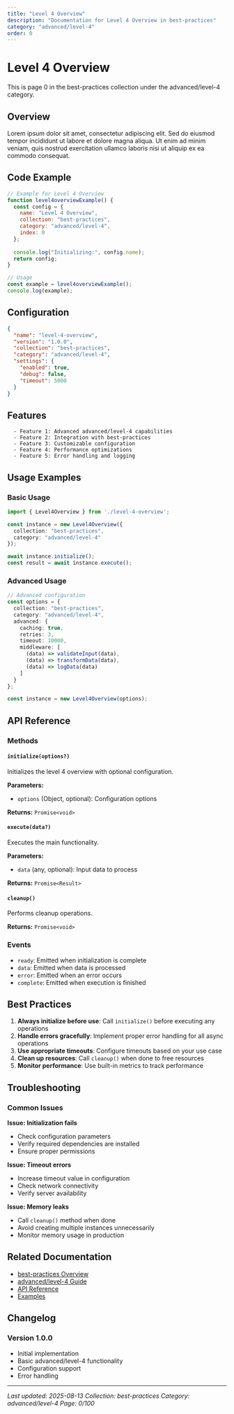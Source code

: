 ```yaml
---
title: "Level 4 Overview"
description: "Documentation for Level 4 Overview in best-practices"
category: "advanced/level-4"
order: 0
---
```


# Level 4 Overview

This is page 0 in the best-practices collection under the advanced/level-4 category.

## Overview

Lorem ipsum dolor sit amet, consectetur adipiscing elit. Sed do eiusmod tempor incididunt ut labore et dolore magna aliqua. Ut enim ad minim veniam, quis nostrud exercitation ullamco laboris nisi ut aliquip ex ea commodo consequat.

## Code Example

```javascript
// Example for Level 4 Overview
function level4overviewExample() {
  const config = {
    name: "Level 4 Overview",
    collection: "best-practices",
    category: "advanced/level-4",
    index: 0
  };
  
  console.log("Initializing:", config.name);
  return config;
}

// Usage
const example = level4overviewExample();
console.log(example);
```

## Configuration

```json
{
  "name": "level-4-overview",
  "version": "1.0.0",
  "collection": "best-practices",
  "category": "advanced/level-4",
  "settings": {
    "enabled": true,
    "debug": false,
    "timeout": 5000
  }
}
```

## Features

      - Feature 1: Advanced advanced/level-4 capabilities
      - Feature 2: Integration with best-practices
      - Feature 3: Customizable configuration
      - Feature 4: Performance optimizations
      - Feature 5: Error handling and logging

## Usage Examples

### Basic Usage

```typescript
import { Level4Overview } from './level-4-overview';

const instance = new Level4Overview({
  collection: "best-practices",
  category: "advanced/level-4"
});

await instance.initialize();
const result = await instance.execute();
```

### Advanced Usage

```typescript
// Advanced configuration
const options = {
  collection: "best-practices",
  category: "advanced/level-4",
  advanced: {
    caching: true,
    retries: 3,
    timeout: 10000,
    middleware: [
      (data) => validateInput(data),
      (data) => transformData(data),
      (data) => logData(data)
    ]
  }
};

const instance = new Level4Overview(options);
```

## API Reference

### Methods

#### `initialize(options?)`

Initializes the level 4 overview with optional configuration.

**Parameters:**
- `options` (Object, optional): Configuration options

**Returns:** `Promise<void>`

#### `execute(data?)`

Executes the main functionality.

**Parameters:**
- `data` (any, optional): Input data to process

**Returns:** `Promise<Result>`

#### `cleanup()`

Performs cleanup operations.

**Returns:** `Promise<void>`

### Events

- `ready`: Emitted when initialization is complete
- `data`: Emitted when data is processed
- `error`: Emitted when an error occurs
- `complete`: Emitted when execution is finished

## Best Practices

1. **Always initialize before use**: Call `initialize()` before executing any operations
2. **Handle errors gracefully**: Implement proper error handling for all async operations
3. **Use appropriate timeouts**: Configure timeouts based on your use case
4. **Clean up resources**: Call `cleanup()` when done to free resources
5. **Monitor performance**: Use built-in metrics to track performance

## Troubleshooting

### Common Issues

**Issue: Initialization fails**
- Check configuration parameters
- Verify required dependencies are installed
- Ensure proper permissions

**Issue: Timeout errors**
- Increase timeout value in configuration
- Check network connectivity
- Verify server availability

**Issue: Memory leaks**
- Call `cleanup()` method when done
- Avoid creating multiple instances unnecessarily
- Monitor memory usage in production

## Related Documentation

- [best-practices Overview](../index)
- [advanced/level-4 Guide](../advanced/level-4/index)
- [API Reference](../api/index)
- [Examples](../examples/index)

## Changelog

### Version 1.0.0
- Initial implementation
- Basic advanced/level-4 functionality
- Configuration support
- Error handling

---

*Last updated: 2025-08-13*
*Collection: best-practices*
*Category: advanced/level-4*
*Page: 0/100*
